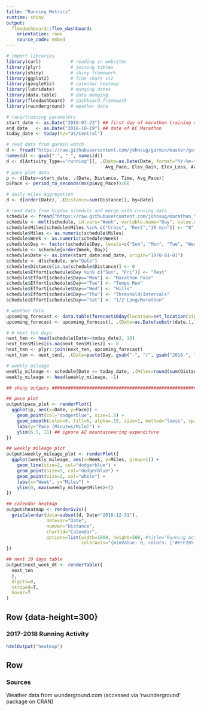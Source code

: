 ```yaml
---
title: "Running Metrics"
runtime: shiny
output:
  flexdashboard::flex_dashboard:
    orientation: rows
    source_code: embed
---
```

  
```r
# import libraries
library(curl)           # reading in websites
library(plyr)           # joining tables
library(shiny)          # shiny framework
library(ggplot2)        # line chart viz
library(googleVis)      # calendar heatmap
library(lubridate)      # munging dates
library(data.table)     # data munging
library(flexdashboard)  # dashboard framework
library(rwunderground)  # weather data

# race/training parameters
start_date <- as.Date("2018-07-23") ## first day of marathon training schedule
end_date   <- as.Date("2018-10-19") ## date of KC Marathon
today_date <- today(tz="US/Central")

# read data from garmin watch
d <- fread("https://raw.githubusercontent.com/johnsug/garmin/master/garmin_log.csv")
names(d) <- gsub(" ", "_", names(d))
d <- d[Activity_Type=="running"][, .(Date=as.Date(Date, format="%Y-%m-%d"), Distance, Time, Calories, Avg_HR, Avg_Run_Cadence, 
                                     Avg_Pace, Elev_Gain, Elev_Loss, Avg_Stride_Length, Aerobic_TE)]
# pace plot data
p <- d[Date>=start_date, .(Date, Distance, Time, Avg_Pace)]
p$Pace <- period_to_seconds(ms(p$Avg_Pace))/60

# daily miles aggregation
d <- d[order(Date), .(Distance=sum(Distance)), by=Date]

# read data from higdon schedule and merge with running data
schedule <- fread("https://raw.githubusercontent.com/johnsug/marathon_training/master/modified_22.csv", colClasses=c("int", rep("chr",7)))
schedule <- melt(schedule, id.vars="Week", variable.name="Day", value.name="Miles")
schedule$Miles[schedule$Miles %in% c("Cross", "Rest","30 min")] <- "0"
schedule$Miles <- as.numeric(schedule$Miles)
schedule$Week <- as.numeric(schedule$Week)
schedule$Day <- factor(schedule$Day, levels=c("Sun", "Mon", "Tue", "Wed", "Thu", "Fri", "Sat"))
schedule <- schedule[order(Week, Day)]
schedule$Date <- as.Date(start_date:end_date, origin="1970-01-01")
schedule <- d[schedule, on="Date"]
schedule$Distance[is.na(schedule$Distance)] <- 0
schedule$Effort[schedule$Day %in% c("Sun", "Fri")] <- "Rest"
schedule$Effort[schedule$Day=="Mon"] <- "Marathon Pace"
schedule$Effort[schedule$Day=="Tue"] <- "Tempo Run"
schedule$Effort[schedule$Day=="Wed"] <- "Hills"
schedule$Effort[schedule$Day=="Thu"] <- "Threshold/Intervals"
schedule$Effort[schedule$Day=="Sat"] <- "1/2 Long/Marathon"

# weather data
upcoming_forecast <- data.table(forecast10day(location=set_location(zip_code="64063"), key=set_api_key("9902e338ba5ab887"), message=F))
upcoming_forecast <- upcoming_forecast[, .(Date=as.Date(substr(date,1,10)), Low=temp_low, High=temp_high)]

# # next ten days
next_ten <- head(schedule[Date>=today_date], 10)
next_ten$Miles[is.na(next_ten$Miles)] <- 0
next_ten <- plyr::join(next_ten, upcoming_forecast)
next_ten <- next_ten[, .(Date=paste(Day, gsub("-", "/", gsub("2018-", "", Date))), Scheduled=Miles, Effort, Low, High)] ## Actual=Distance, 

# weekly mileage
weekly_mileage <- schedule[Date <= today_date, .(Miles=round(sum(Distance),1)), by=Week]
weekly_mileage <- head(weekly_mileage, -1)

## shiny outputs ##################################################################################

## pace plot
output$pace_plot <- renderPlot({
  ggplot(p, aes(x=Date, y=Pace)) + 
    geom_point(col="dodgerblue", size=1.5) + 
    geom_smooth(color=6, fill=6, alpha=.15, size=1, method="loess", span=2) + 
    labs(y="Pace (Minutes/Mile)") + 
    ylim(6.5, 11) ## ignore AZ mountaineering expenditure
})

## weekly mileage plot
output$weekly_mileage_plot <- renderPlot({
  ggplot(weekly_mileage, aes(x=Week, y=Miles, group=1)) +
    geom_line(size=2, col="dodgerblue") +
    geom_point(size=5, col="dodgerblue") +
    geom_point(size=2, col="white") +
    labs(x="Week", y="Miles") +
    ylim(0, max(weekly_mileage$Miles)+2)
})

## calendar heatmap
output$heatmap <- renderGvis({
  gvisCalendar(data=subset(d, Date>"2016-12-31"), 
               datevar="Date", 
               numvar="Distance", 
               chartid="Calendar", 
               options=list(width=1000, height=500, #title="Running Activity Heatmap", 
                            colorAxis="{minValue: 0, colors: ['#FFF285', '#FF7956']}"))
})

## next 10 days table
output$next_week_dt <- renderTable({
  next_ten
  }, 
  digits=0, 
  striped=T, 
  hover=T
)

```

<!-- Row {data-height=250}             -->
<!-- ---------------------------------------
<!--                                   --> 
<!-- ### Next Ten Days                 -->
<!-- ```{r schedule}                   -->
<!-- tableOutput("next_week_dt")       -->
<!-- ```                               -->
<!--                                   -->
<!-- ### Pace Plot                     -->
<!-- ```{r pace plot}                  -->
<!-- plotOutput("pace_plot")           -->
<!-- ```                               -->
<!--                                   -->
<!-- ### Weekly Mileage                -->
<!-- ```{r weekly mileage}             -->
<!-- plotOutput("weekly_mileage_plot") -->
<!-- ```                               -->

Row {data-height=300} <!-- 250 -->
---------------------------------------

### 2017-2018 Running Activity
```r
htmlOutput("heatmap")
```

Row {data-height=50}
---------------------------------------

### Sources

Weather data from wunderground.com (accessed via 'rwunderground' package on CRAN)
